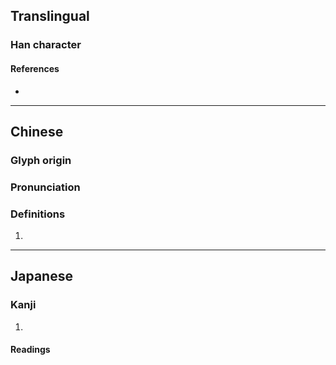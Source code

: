 {{character info/new}}
==Translingual==

===Han character===
{{Han char|rn=18|rad=刀|as=15|sn=17|four=|canj=HCLN,XXHCL|ids=⿰質刂}}

====References====
* {{Han ref|kx=0145.250|dkj=02260|dj=0327.080|hdz=10362.020|uh=5295|ud=21141}}

----

==Chinese==
{{zh-forms}}

===Glyph origin===
{{Han etym}}

===Pronunciation===
{{zh-pron
|m=zhì
|c=
|mc=y
|oc=y
|ma=
|cat=
}}

===Definitions===
{{zh-hanzi}}

# {{rfdef|zh}}

----

==Japanese==

===Kanji===
{{ja-kanji|grade=|rs=刀15}}

# {{rfdef|ja|sort=刀15}}

====Readings====
{{ja-readings|on=[[しつ]] (shitsu), [[しち]] (shichi), [[ち]] (chi)|kun=[[わりふ]] (warifu), [[しち]] (shichi)}}